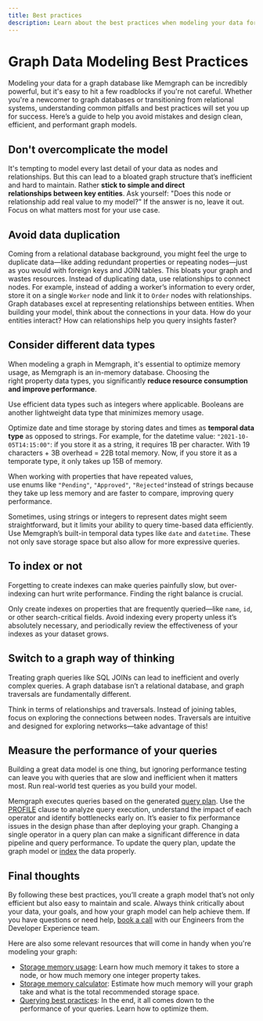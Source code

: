 ```yaml
---
title: Best practices
description: Learn about the best practices when modeling your data for Memgraph.
---
```




# Graph Data Modeling Best Practices

Modeling your data for a graph database like Memgraph can be incredibly
powerful, but it's easy to hit a few roadblocks if you're not careful. Whether
you're a newcomer to graph databases or transitioning from relational systems,
understanding common pitfalls and best practices will set you up for success.
Here’s a guide to help you avoid mistakes and design clean, efficient, and
performant graph models.

## Don't overcomplicate the model

It's tempting to model every last detail of your data as nodes and
relationships. But this can lead to a bloated graph structure that’s inefficient
and hard to maintain. Rather **stick to simple and direct relationships between
key entities**. Ask yourself: "Does this node or relationship add real value to my
model?" If the answer is no, leave it out. Focus on what matters most for your
use case.

## Avoid data duplication

Coming from a relational database background, you might feel the urge to
duplicate data—like adding redundant properties or repeating nodes—just as you
would with foreign keys and JOIN tables. This bloats your graph and wastes
resources. Instead of duplicating data, use relationships to connect nodes. For
example, instead of adding a worker’s information to every order, store it on a
single `Worker` node and link it to `Order` nodes with relationships. Graph
databases excel at representing relationships between entities. When building
your model, think about the connections in your data. How do your entities
interact? How can relationships help you query insights faster?

## Consider different data types

When modeling a graph in Memgraph, it's essential to optimize memory usage, as
Memgraph is an in-memory database. Choosing the right property data types, you
significantly **reduce resource consumption and improve performance**.

Use efficient data types such as integers where applicable. Booleans are another
lightweight data type that minimizes memory usage.

Optimize date and time storage by storing dates and times as **temporal data
type** as opposed to strings. For example, for the datetime
value: `"2021-10-05T14:15:00"`: if you store it as a string, it requires 1B per
character. With 19 characters + 3B overhead = 22B total memory. Now, if you
store it as a temporate type, it only takes up 15B of memory.

When working with properties that have repeated values,
use enums like `"Pending"`, `"Approved"`, `"Rejected"`instead of strings because
they take up less memory and are faster to compare, improving query performance.

Sometimes, using strings or integers to represent dates might seem
straightforward, but it limits your ability to query time-based data
efficiently. Use Memgraph’s built-in temporal data
types like `date` and `datetime`. These not only save storage space but also
allow for more expressive queries.

## To index or not

Forgetting to create indexes can make queries painfully slow, but over-indexing
can hurt write performance. Finding the right balance is crucial.

Only create indexes on properties that are frequently queried—like `name`, `id`,
or other search-critical fields. Avoid indexing every property unless it’s
absolutely necessary, and periodically review the effectiveness of your indexes
as your dataset grows.

## Switch to a graph way of thinking

Treating graph queries like SQL JOINs can lead to inefficient and overly complex
queries. A graph database isn’t a relational database, and graph traversals are
fundamentally different.

Think in terms of relationships and traversals. Instead of joining tables, focus
on exploring the connections between nodes. Traversals are intuitive and
designed for exploring networks—take advantage of this!

## Measure the performance of your queries

Building a great data model is one thing, but ignoring performance testing can
leave you with queries that are slow and inefficient when it matters most.
Run real-world test queries as you build your model. 

Memgraph executes queries based on the generated [query
plan](/querying/query-plan). Use the [PROFILE](/querying/clauses/profile) clause
to analyze query execution, understand the impact of each operator and identify
bottlenecks early on. It’s easier to fix performance issues in the design phase
than after deploying your graph. Changing a single operator in a query plan can
make a significant difference in data pipeline and query performance. To update
the query plan, update the graph model or
[index](/querying/best-practices#indexing) the data properly. 

## Final thoughts

By following these best practices, you’ll create a graph model that’s not only
efficient but also easy to maintain and scale. Always think critically about
your data, your goals, and how your graph model can help achieve them. If you
have questions or need help, [book a call](https://memgraph.com/office-hours)
with our Engineers from the Developer Experience team.

Here are also some relevant resources that will come in handy when you're
modeling your graph:
- [Storage memory usage](/fundamentals/storage-memory-usage#calculate-storage-memory-usage): Learn how much memory it takes to store a node, or how much memory one integer property takes.
- [Storage memory calculator](https://memgraph.com/storage-calculator): Estimate how much memory will your graph take and what is the total recommended storage space.
- [Querying best practices](/querying/best-practices): In the end, it all comes down to the performance of your queries. Learn how to optimize them.


<CommunityLinks/>